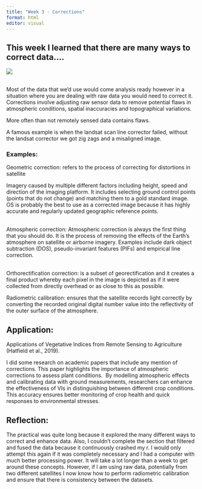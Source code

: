```yaml
---
title: "Week 3 - Corrections"
format: html
editor: visual
---
```


## **This week I learned that there are many ways to correct data….**

![](fixedmeme.jpg){fig-align="center"}

\
Most of the data that we’d use would come analysis ready however in a situation where you are dealing with raw data you would need to correct it. Corrections involve adjusting raw sensor data to remove potential flaws in atmospheric conditions, spatial inaccuracies and topographical variations. 

More often than not remotely sensed data contains flaws. 

A famous example is when the landsat scan line corrector failed, without the landsat corrector we got zig zags and a misaligned image.\

### **Examples:**

Geometric correction: refers to the process of correcting for distortions in satellite 

Imagery caused by multiple different factors including height, speed and direction of the imaging platform. It includes selecting ground control points (points that do not change) and matching them to a gold standard image. OS is probably the best to use as a corrected image because it has highly accurate and regularly updated geographic reference points.

\
Atmospheric correction: Atmospheric correction is always the first thing that you should do. It is the process of removing the effects of the Earth's atmosphere on satellite or airborne imagery. Examples include dark object subtraction (DOS), pseudo-invariant features (PIFs) and empirical line correction.

\
Orthorectification correction: is a subset of georectification and it creates a final product whereby each pixel in the image is depicted as if it were collected from directly overhead or as close to this as possible.

Radiometric calibration: ensures that the satellite records light correctly by converting the recorded original digital number value into the reflectivity of the outer surface of the atmosphere. 

## Application: 

Applications of Vegetative Indices from Remote Sensing to Agriculture (Hatfield et al., 2019). 

I did some research on academic papers that include any mention of corrections. This paper highlights the importance of atmospheric corrections to assess plant conditions.  By modelling atmospheric effects and calibrating data with ground measurements, researchers can enhance the effectiveness of VIs in distinguishing between different crop conditions. This accuracy ensures better monitoring of crop health and quick responses to environmental stresses.

## Reflection: 

The practical was quite long because it explored the many different ways to correct and enhance data. Also, I couldn't complete the section that filtered and fused the data because it continuously crashed my r. I would only attempt this again if it was completely necessary and I had a computer with much better processing power. It will take a lot longer than a week to get around these concepts. However, if I am using raw data, potentially from two different satellites I now know how to perform radiometric calibration and ensure that there is consistency between the datasets.

